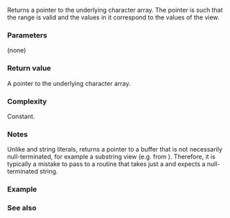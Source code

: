 {{cpp/string/basic_string_view/title|data}}
{{cpp/string/basic_string_view/navbar}}
{{dcl begin}}
{{dcl|since=c++17|
constexpr const_pointer data() const noexcept;
}}
{{dcl end}}

Returns a pointer to the underlying character array. The pointer is such that the range {{range|data()|data() + size()}} is valid and the values in it correspond to the values of the view.

===Parameters===
(none)

===Return value===
A pointer to the underlying character array.

===Complexity===
Constant.

===Notes===
Unlike {{lc|std::basic_string::data()}} and string literals, {{tt|std::basic_string_view::data()}} returns a pointer to a buffer that is not necessarily null-terminated, for example a substring view (e.g. from {{rlpt|remove_suffix}}). Therefore, it is typically a mistake to pass {{tt|data()}} to a routine that takes just a {{c|const CharT*}} and expects a null-terminated string.

===Example===
{{example
|code=
#include &lt;cstring&gt;
#include &lt;cwchar&gt;
#include &lt;iostream&gt;
#include &lt;string&gt;
#include &lt;string_view&gt;

int main()
{
    std::wstring_view wcstr_v = L"xyzzy";
    std::cout &lt;&lt; std::wcslen(wcstr_v.data()) &lt;&lt; '\n';
    // OK: the underlying character array is null-terminated

    char array[3] = {'B', 'a', 'r'};
    std::string_view array_v(array, sizeof array);
    // std::cout &lt;&lt; std::strlen(array_v.data()) &lt;&lt; '\n';
    // error: the underlying character array is not null-terminated

    std::string str(array_v.data(), array_v.size()); // OK
    std::cout &lt;&lt; std::strlen(str.data()) &lt;&lt; '\n';
    // OK: the underlying character array of a std::string is always null-terminated
}
|output=
5
3
}}

===See also===
{{dsc begin}}
{{dsc inc|cpp/string/basic_string_view/dsc front}}
{{dsc inc|cpp/string/basic_string_view/dsc back}}
{{dsc inc|cpp/string/basic_string/dsc {{SUBPAGENAMEE}}}}
{{dsc end}}

{{langlinks|es|ja|zh}}